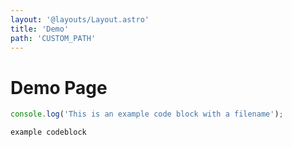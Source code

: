 ```yaml
---
layout: '@layouts/Layout.astro'
title: 'Demo'
path: 'CUSTOM_PATH'
---
```


# Demo Page

```js name="example.js"
console.log('This is an example code block with a filename');
```
```js
example codeblock
```